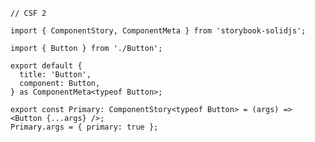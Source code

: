 ```tsx
// CSF 2

import { ComponentStory, ComponentMeta } from 'storybook-solidjs';

import { Button } from './Button';

export default {
  title: 'Button',
  component: Button,
} as ComponentMeta<typeof Button>;

export const Primary: ComponentStory<typeof Button> = (args) => <Button {...args} />;
Primary.args = { primary: true };
```
